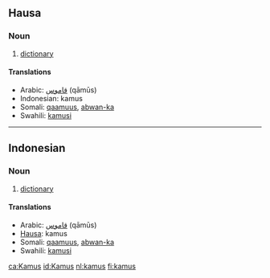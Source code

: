== Hausa ==
=== Noun ===

# [[dictionary]]

==== Translations ====
*Arabic: [[قاموس]] (qāmūs)
*Indonesian: kamus
*Somali: [[qaamuus]], [[abwan-ka]]
*Swahili: [[kamusi]]

----

== Indonesian ==
=== Noun ===

# [[dictionary]]

==== Translations ====
*Arabic: [[قاموس]] (qāmūs)
*[[Hausa]]: kamus
*Somali: [[qaamuus]], [[abwan-ka]]
*Swahili: [[kamusi]]

[[ca:Kamus]]
[[id:Kamus]]
[[nl:kamus]]
[[fi:kamus]]